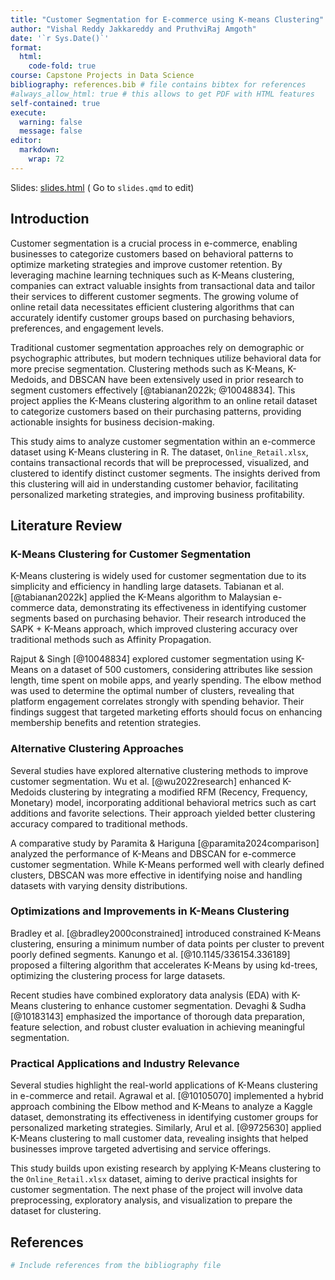 ```yaml
---
title: "Customer Segmentation for E-commerce using K-means Clustering"
author: "Vishal Reddy Jakkareddy and PruthviRaj Amgoth"
date: '`r Sys.Date()`'
format:
  html:
    code-fold: true
course: Capstone Projects in Data Science
bibliography: references.bib # file contains bibtex for references
#always_allow_html: true # this allows to get PDF with HTML features
self-contained: true
execute: 
  warning: false
  message: false
editor: 
  markdown: 
    wrap: 72
---
```


Slides: [slides.html](slides.html){target="_blank"} ( Go to `slides.qmd`
to edit)

## Introduction  

Customer segmentation is a crucial process in e-commerce, enabling businesses to categorize customers based on behavioral patterns to optimize marketing strategies and improve customer retention. By leveraging machine learning techniques such as K-Means clustering, companies can extract valuable insights from transactional data and tailor their services to different customer segments. The growing volume of online retail data necessitates efficient clustering algorithms that can accurately identify customer groups based on purchasing behaviors, preferences, and engagement levels.

Traditional customer segmentation approaches rely on demographic or psychographic attributes, but modern techniques utilize behavioral data for more precise segmentation. Clustering methods such as K-Means, K-Medoids, and DBSCAN have been extensively used in prior research to segment customers effectively [@tabianan2022k; @10048834]. This project applies the K-Means clustering algorithm to an online retail dataset to categorize customers based on their purchasing patterns, providing actionable insights for business decision-making.

This study aims to analyze customer segmentation within an e-commerce dataset using K-Means clustering in R. The dataset, `Online_Retail.xlsx`, contains transactional records that will be preprocessed, visualized, and clustered to identify distinct customer segments. The insights derived from this clustering will aid in understanding customer behavior, facilitating personalized marketing strategies, and improving business profitability.

## Literature Review  

### K-Means Clustering for Customer Segmentation  
K-Means clustering is widely used for customer segmentation due to its simplicity and efficiency in handling large datasets. Tabianan et al. [@tabianan2022k] applied the K-Means algorithm to Malaysian e-commerce data, demonstrating its effectiveness in identifying customer segments based on purchasing behavior. Their research introduced the SAPK + K-Means approach, which improved clustering accuracy over traditional methods such as Affinity Propagation.

Rajput & Singh [@10048834] explored customer segmentation using K-Means on a dataset of 500 customers, considering attributes like session length, time spent on mobile apps, and yearly spending. The elbow method was used to determine the optimal number of clusters, revealing that platform engagement correlates strongly with spending behavior. Their findings suggest that targeted marketing efforts should focus on enhancing membership benefits and retention strategies.

### Alternative Clustering Approaches  
Several studies have explored alternative clustering methods to improve customer segmentation. Wu et al. [@wu2022research] enhanced K-Medoids clustering by integrating a modified RFM (Recency, Frequency, Monetary) model, incorporating additional behavioral metrics such as cart additions and favorite selections. Their approach yielded better clustering accuracy compared to traditional methods.

A comparative study by Paramita & Hariguna [@paramita2024comparison] analyzed the performance of K-Means and DBSCAN for e-commerce customer segmentation. While K-Means performed well with clearly defined clusters, DBSCAN was more effective in identifying noise and handling datasets with varying density distributions.

### Optimizations and Improvements in K-Means Clustering  
Bradley et al. [@bradley2000constrained] introduced constrained K-Means clustering, ensuring a minimum number of data points per cluster to prevent poorly defined segments. Kanungo et al. [@10.1145/336154.336189] proposed a filtering algorithm that accelerates K-Means by using kd-trees, optimizing the clustering process for large datasets.

Recent studies have combined exploratory data analysis (EDA) with K-Means clustering to enhance customer segmentation. Devaghi & Sudha [@10183143] emphasized the importance of thorough data preparation, feature selection, and robust cluster evaluation in achieving meaningful segmentation.

### Practical Applications and Industry Relevance  
Several studies highlight the real-world applications of K-Means clustering in e-commerce and retail. Agrawal et al. [@10105070] implemented a hybrid approach combining the Elbow method and K-Means to analyze a Kaggle dataset, demonstrating its effectiveness in identifying customer groups for personalized marketing strategies. Similarly, Arul et al. [@9725630] applied K-Means clustering to mall customer data, revealing insights that helped businesses improve targeted advertising and service offerings.

This study builds upon existing research by applying K-Means clustering to the `Online_Retail.xlsx` dataset, aiming to derive practical insights for customer segmentation. The next phase of the project will involve data preprocessing, exploratory analysis, and visualization to prepare the dataset for clustering.

## References  

```r
# Include references from the bibliography file
```